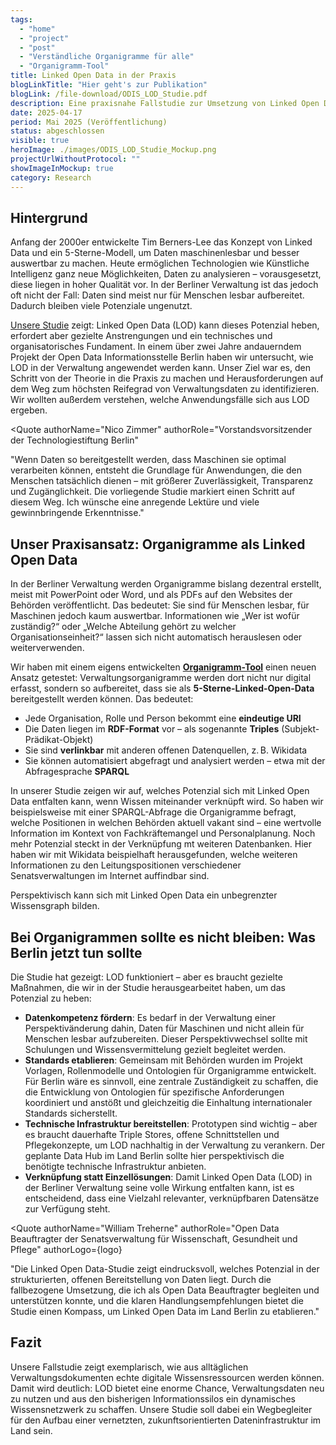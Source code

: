 ```yaml
---
tags:
  - "home"
  - "project"
  - "post"
  - "Verständliche Organigramme für alle"
  - "Organigramm-Tool"
title: Linked Open Data in der Praxis
blogLinkTitle: "Hier geht's zur Publikation"
blogLink: /file-download/ODIS_LOD_Studie.pdf
description: Eine praxisnahe Fallstudie zur Umsetzung von Linked Open Data am Beispiel Berliner Organigramme
date: 2025-04-17
period: Mai 2025 (Veröffentlichung)
status: abgeschlossen
visible: true
heroImage: ./images/ODIS_LOD_Studie_Mockup.png
projectUrlWithoutProtocol: ""
showImageInMockup: true
category: Research
---
```


## Hintergrund

Anfang der 2000er entwickelte Tim Berners-Lee das Konzept von Linked Data und ein 5-Sterne-Modell, um Daten maschinenlesbar und besser auswertbar zu machen. Heute ermöglichen Technologien wie Künstliche Intelligenz ganz neue Möglichkeiten, Daten zu analysieren – vorausgesetzt, diese liegen in hoher Qualität vor. In der Berliner Verwaltung ist das jedoch oft nicht der Fall: Daten sind meist nur für Menschen lesbar aufbereitet. Dadurch bleiben viele Potenziale ungenutzt.

[Unsere Studie](/file-download/ODIS_LOD_Studie.pdf) zeigt: Linked Open Data (LOD) kann dieses Potenzial heben, erfordert aber gezielte Anstrengungen und ein technisches und organisatorisches Fundament. In einem über zwei Jahre andauerndem Projekt der Open Data Informationsstelle Berlin haben wir untersucht, wie LOD in der Verwaltung angewendet werden kann. Unser Ziel war es, den Schritt von der Theorie in die Praxis zu machen und Herausforderungen auf dem Weg zum höchsten Reifegrad von Verwaltungsdaten zu identifizieren. Wir wollten außerdem verstehen, welche Anwendungsfälle sich aus LOD ergeben.



<Quote
  authorName="Nico Zimmer"
  authorRole="Vorstandsvorsitzender der Technologiestiftung Berlin"
>
  "Wenn Daten so bereitgestellt werden, dass Maschinen sie optimal verarbeiten können, entsteht die Grundlage für Anwendungen, die den Menschen tatsächlich dienen – mit größerer Zuverlässigkeit, Transparenz und Zugänglichkeit.
Die vorliegende Studie markiert einen Schritt auf diesem Weg. Ich wünsche eine anregende Lektüre und viele gewinnbringende Erkenntnisse."
</Quote>


## Unser Praxisansatz: Organigramme als Linked Open Data

In der Berliner Verwaltung werden Organigramme bislang dezentral erstellt, meist mit PowerPoint oder Word, und als PDFs auf den Websites der Behörden veröffentlicht. Das bedeutet: Sie sind für Menschen lesbar, für Maschinen jedoch kaum auswertbar. Informationen wie „Wer ist wofür zuständig?“ oder „Welche Abteilung gehört zu welcher Organisationseinheit?“ lassen sich nicht automatisch herauslesen oder weiterverwenden.

Wir haben mit einem eigens entwickelten [**Organigramm-Tool**](https://odis-berlin.de/projekte/2023-07-organigramm-tool/) einen neuen Ansatz getestet: Verwaltungsorganigramme werden dort nicht nur digital erfasst, sondern so aufbereitet, dass sie als **5-Sterne-Linked-Open-Data** bereitgestellt werden können. Das bedeutet:

- Jede Organisation, Rolle und Person bekommt eine **eindeutige URI**
- Die Daten liegen im **RDF-Format** vor – als sogenannte **Triples** (Subjekt-Prädikat-Objekt)
- Sie sind **verlinkbar** mit anderen offenen Datenquellen, z. B. Wikidata
- Sie können automatisiert abgefragt und analysiert werden – etwa mit der Abfragesprache **SPARQL**

In unserer Studie zeigen wir auf, welches Potenzial sich mit Linked Open Data entfalten kann, wenn Wissen miteinander verknüpft wird. So haben wir beispielsweise mit einer SPARQL-Abfrage die Organigramme befragt, welche Positionen in welchen Behörden aktuell vakant sind – eine wertvolle Information im Kontext von Fachkräftemangel und Personalplanung. Noch mehr Potenzial steckt in der Verknüpfung mt weiteren Datenbanken. Hier haben wir mit Wikidata beispielhaft herausgefunden, welche weiteren Informationen zu den Leitungspositionen verschiedener Senatsverwaltungen im Internet auffindbar sind.

Perspektivisch kann sich mit Linked Open Data ein unbegrenzter Wissensgraph bilden. 




<ContentSection class="sm:px-6">

  <ImageSection class="sm:container sm:mx-auto"
    src={image1}
    caption="Schematische Darstellung eines Knowledge Graphs (Wissensgraph). Mit einer Vielzahl an verknüpften Daten entstehen leistungsstarke Wissensnetze."
    withShadow
  />
</ContentSection>


## Bei Organigrammen sollte es nicht bleiben: Was Berlin jetzt tun sollte

Die Studie hat gezeigt: LOD funktioniert – aber es braucht gezielte Maßnahmen, die wir in der Studie herausgearbeitet haben, um das Potenzial zu heben:

- **Datenkompetenz fördern**: Es bedarf in der Verwaltung einer Perspektivänderung dahin, Daten für Maschinen und nicht allein für Menschen lesbar aufzubereiten. Dieser Perspektivwechsel sollte mit Schulungen und Wissensvermittelung gezielt begleitet werden.  
- **Standards etablieren**: Gemeinsam mit Behörden wurden im Projekt Vorlagen, Rollenmodelle und Ontologien für Organigramme entwickelt. Für Berlin wäre es sinnvoll, eine zentrale Zuständigkeit zu schaffen, die die Entwicklung von Ontologien für spezifische Anforderungen koordiniert und anstößt und gleichzeitig die Einhaltung internationaler Standards sicherstellt.
- **Technische Infrastruktur bereitstellen**: Prototypen sind wichtig – aber es braucht dauerhafte Triple Stores, offene Schnittstellen und Pflegekonzepte, um LOD nachhaltig in der Verwaltung zu verankern. Der geplante Data Hub im Land Berlin sollte hier perspektivisch die benötigte technische Infrastruktur anbieten.
- **Verknüpfung statt Einzellösungen**: Damit Linked Open Data (LOD) in der Berliner Verwaltung seine volle Wirkung entfalten kann, ist es entscheidend, dass eine Vielzahl relevanter, verknüpfbaren Datensätze zur Verfügung steht.


<Quote
  authorName="William Treherne"
  authorRole="Open Data Beauftragter der Senatsverwaltung für Wissenschaft, Gesundheit und Pflege"
  authorLogo={logo}
>
  "Die Linked Open Data-Studie zeigt eindrucksvoll, welches Potenzial in der strukturierten, offenen Bereitstellung von Daten liegt. 
  Durch die fallbezogene Umsetzung, die ich als Open Data Beauftragter begleiten und unterstützen konnte, und die klaren Handlungsempfehlungen bietet die Studie einen Kompass, um Linked Open Data im Land Berlin zu etablieren."
</Quote>

## Fazit

Unsere Fallstudie zeigt exemplarisch, wie aus alltäglichen Verwaltungsdokumenten echte digitale Wissensressourcen werden können. Damit wird deutlich: LOD bietet eine enorme Chance, Verwaltungsdaten neu zu nutzen und aus den bisherigen Informationssilos ein dynamisches Wissensnetzwerk zu schaffen. Unsere Studie soll dabei ein Wegbegleiter für den Aufbau einer vernetzten, zukunftsorientierten Dateninfrastruktur im Land sein.